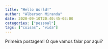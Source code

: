 ```yaml
---
title: "Hello World!"
author: "Alberson Miranda"
date: 2020-09-10T20:40:45-03:00
categories: ["pessoal"]
tags: ["coisas", "vida"]
---
```


Primeira postagem! O que vamos falar por aqui?
